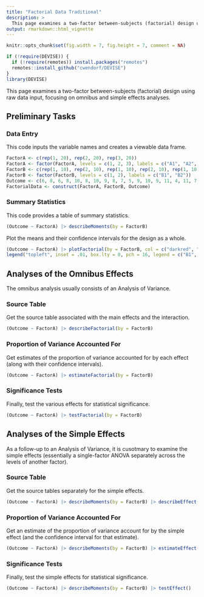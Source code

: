 ```yaml
---
title: "Factorial Data Traditional"
description: >
  This page examines a two-factor between-subjects (factorial) design using raw data input, focusing on omnibus and simple effects analyses.
output: rmarkdown::html_vignette
---
```


```r
knitr::opts_chunk$set(fig.width = 7, fig.height = 7, comment = NA)
```

```r
if (!require(DEVISE)) {
  if (!require(remotes)) install.packages("remotes")
  remotes::install_github("cwendorf/DEVISE")
}
library(DEVISE)
```

This page examines a two-factor between-subjects (factorial) design using raw data input, focusing on omnibus and simple effects analyses.

## Preliminary Tasks

### Data Entry

This code inputs the variable names and creates a viewable data frame.
```r
FactorA <- c(rep(1, 20), rep(2, 20), rep(3, 20))
FactorA <- factor(FactorA, levels = c(1, 2, 3), labels = c("A1", "A2", "A3"))
FactorB <- c(rep(1, 10), rep(2, 10), rep(1, 10), rep(2, 10), rep(1, 10), rep(2, 10))
FactorB <- factor(FactorB, levels = c(1, 2), labels = c("B1", "B2"))
Outcome <- c(6, 8, 6, 8, 10, 8, 10, 9, 8, 7, 5, 9, 10, 9, 11, 4, 11, 7, 6, 8, 7, 13, 11, 10, 13, 8, 11, 14, 12, 11, 7, 8, 7, 11, 10, 7, 8, 4, 8, 10, 9, 16, 11, 12, 15, 13, 9, 14, 11, 10, 8, 6, 8, 11, 5, 7, 9, 3, 6, 7)
FactorialData <- construct(FactorA, FactorB, Outcome)
```

### Summary Statistics

This code provides a table of summary statistics.
```r
(Outcome ~ FactorA) |> describeMoments(by = FactorB)
```

Plot the means and their confidence intervals for the design as a whole.
```r
(Outcome ~ FactorA) |> plotFactorial(by = FactorB, col = c("darkred", "darkblue"))
legend("topleft", inset = .01, box.lty = 0, pch = 16, legend = c("B1", "B2"), col = c("darkred", "darkblue"))
```

## Analyses of the Omnibus Effects

The omnibus analysis usually consists of an Analysis of Variance.

### Source Table

Get the source table associated with the main effects and the interaction.
```r
(Outcome ~ FactorA) |> describeFactorial(by = FactorB)
```

### Proportion of Variance Accounted For

Get estimates of the proportion of variance accounted for by each effect (along with their confidence intervals).
```r
(Outcome ~ FactorA) |> estimateFactorial(by = FactorB)
```

### Significance Tests

Finally, test the various effects for statistical significance.
```r
(Outcome ~ FactorA) |> testFactorial(by = FactorB)
```

## Analyses of the Simple Effects

As a follow-up to an Analysis of Variance, it is cusotmary to examine the simple effects (essentially a single-factor ANOVA separately across the levels of another factor).

### Source Table

Get the source tables separately for the simple effects.
```r
(Outcome ~ FactorA) |> describeMoments(by = FactorB) |> describeEffect()
```

### Proportion of Variance Accounted For

Get an estimate of the proportion of variance account for by the simple effect (and the confidence interval for that estimate).
```r
(Outcome ~ FactorA) |> describeMoments(by = FactorB) |> estimateEffect()
```

### Significance Tests

Finally, test the simple effects for statistical significance.
```r
(Outcome ~ FactorA) |> describeMoments(by = FactorB) |> testEffect()
```
